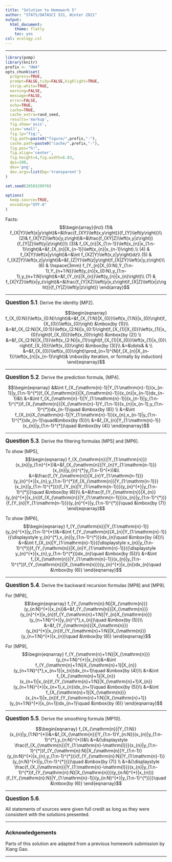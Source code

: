 ```yaml
---
title: "Solution to Homework 5"
author: "STATS/DATASCI 531, Winter 2021"
output:
  html_document:
    theme: flatly
    toc: yes
csl: ecology.csl
---
```


\newcommand\prob{\mathbb{P}}
\newcommand\E{\mathbb{E}}
\newcommand\var{\mathrm{Var}}
\newcommand\cov{\mathrm{Cov}}


--------

```r
library(pomp)
library(knitr)
prefix <- "HW4"
opts_chunk$set(
  progress=TRUE,
  prompt=FALSE,tidy=FALSE,highlight=TRUE,
  strip.white=TRUE,
  warning=FALSE,
  message=FALSE,
  error=FALSE,
  echo=TRUE,
  cache=TRUE,
  cache_extra=rand_seed,
  results='markup',
  fig.show='asis',
  size='small',
  fig.lp="fig:",
  fig.path=paste0("figure/",prefix,"-"),
  cache.path=paste0("cache/",prefix,"-"),
  fig.pos="h!",
  fig.align='center',
  fig.height=4,fig.width=6.83,
  dpi=300,
  dev='png',
  dev.args=list(bg='transparent')
)

set.seed(2050320976)
```
```r
options(
  keep.source=TRUE,
  encoding="UTF-8"
)
```

Facts:
$$\begin{array}{lrcl}
(1)& f_{X|Y}\left(x|y\right)&=&\frac{f_{XY}\left(x,y\right)}{f_{Y}\left(y\right)}\\
(2)& f_{X|YZ}\left(x|y,z\right)&=&\frac{f_{XY|Z}\left(x,y|z\right)}{f_{Y|Z}\left(y|z\right)}\\
(3)& f_{X_{n}|X_{1:n-1}}\left(x_{n}|x_{1:n-1}\right)&=&f_{X_{n}|X_{n-1}}\left(x_{n}|x_{n-1}\right).\\
(4) & f_{X|Y}\left(x|y\right)&=&\int f_{XZ|Y}\left(x,z|y\right)dz\\
(5) & f_{XZ|Y}\left(x,z|y\right)&=&f_{Z|Y}\left(z|y\right)f_{X|ZY}\left(x|y,z\right)\\
(6) & \hspace{3mm} f_{Y_{n}|X_{0:N},Y_{1:n-1},Y_{n+1:N}}\left(y_{n}|x_{0:N},y_{1:n-1},y_{n+1:N}\right)&=&f_{Y_{n}|X_{n}}\left(y_{n}|x_{n}\right)\\
(7) & f_{X|YZ}\left(x|y,z\right)&=&\frac{f_{Y|XZ}\left(y|x,z\right)f_{X|Z}\left(x|z\right)}{f_{Y|Z}\left(y|z\right)}
\end{array}$$

--------

**<big>Question 5.1</big>**. Derive the identity [MP2].

$$\begin{eqnarray}
f_{X_{0:N}}\left(x_{0:N}\right)&=&f_{X_{1:N}|X_{0}}\left(x_{1:N}|x_{0}\right)f_{X_{0}}\left(x_{0}\right)
&\mbox{by (1)}\\
&=&f_{X_{2:N}|X_{0:1}}\left(x_{2:N}|x_{0:1}\right)f_{X_{1}|X_{0}}\left(x_{1}|x_{0}\right)f_{X_{0}}\left(x_{0}\right) &\mbox{by (2)} \\
&=&f_{X_{2:N}|X_{1}}\left(x_{2:N}|x_{1}\right)f_{X_{1}|X_{0}}\left(x_{1}|x_{0}\right)f_{X_{0}}\left(x_{0}\right) &\mbox{by (3)}\\
&=&\dots& & \\
&=&f_{X_{0}}\left(x_{0}\right)\prod_{n=1}^{N}f_{X_{n}|X_{n-1}}\left(x_{n}|x_{n-1}\right)& \mbox{by iteration, or formally by induction}
\end{eqnarray}$$

-----------

**<big>Question 5.2</big>**. Derive the prediction formula, [MP4].

$$\begin{eqnarray}
&&\int f_{X_{\mathrm{n}-1}|Y_{1:\mathrm{n}-1}}(x_{n-1}|y_{1:n-1}^{*})f_{X_{\mathrm{n}}|X_{\mathrm{n}-1}}(x_{n}|x_{n-1})dx_{n-1}&\\
&=&\int f_{X_{\mathrm{n}-1}|Y_{1:\mathrm{n}-1}}(x_{n-1}|y_{1:n-1}^{*})f_{X_{\mathrm{n}}|X_{\mathrm{n}-1}Y_{1:n-1}}(x_{n}|x_{n-1},y_{1:n-1}^{*})dx_{n-1}\quad &\mbox{by (6)} \\
&=&\int f_{X_{n}X_{\mathrm{n}-1}|Y_{1:\mathrm{n}-1}}(x_{n},x_{n-1}|y_{1:n-1}^{*})dx_{n-1}\quad&\mbox{by (5)}\\
&=&f_{X_{n}|Y_{1:\mathrm{n}-1}}(x_{n}|y_{1:n-1}^{*})\quad &\mbox{by (4)}
\end{eqnarray}$$

------------

**<big>Question 5.3</big>**. Derive the filtering formulas [MP5] and [MP6].

To show [MP5],
$$\begin{eqnarray}
f_{X_{\mathrm{n}}|Y_{1:\mathrm{n}}}(x_{n}|y_{1:n}^{*})&=&f_{X_{\mathrm{n}}|Y_{n}Y_{1:\mathrm{n-1}}}(x_{n}|y_{n}^{*}y_{1:n-1}^{*})&\\
&=&\frac{f_{Y_{\mathrm{n}}|X_{n}Y_{1:\mathrm{n-1}}}(y_{n}^{*}|x_{n},y_{1:n-1}^{*})f_{X_{\mathrm{n}}|Y_{1:\mathrm{n-1}}}(x_{n}|y_{1:n-1}^{*})}{f_{Y_{n}|Y_{1:\mathrm{n-1}}}(y_{n}^{*}|y_{1:n-1}^{*})}\quad &\mbox{by (6)}\\
&=&\frac{f_{Y_{\mathrm{n}}|X_{n}}(y_{n}^{*}|x_{n})f_{X_{\mathrm{n}}|Y_{1:\mathrm{n-1}}}(x_{n}|y_{1:n-1}^{*})}{f_{Y_{n}|Y_{1:\mathrm{n-1}}}(y_{n}^{*}|y_{1:n-1}^{*})}\quad &\mbox{by (7)}
\end{eqnarray}$$


To show [MP6],
$$\begin{eqnarray}
f_{Y_{\mathrm{n}}|Y_{1:\mathrm{n}-1}}(y_{n}^{*}|y_{1:n-1}^{*})&=&\int f_{Y_{\mathrm{n}}X_{n}|Y_{1:\mathrm{n}-1}}({\displaystyle y_{n}^{*},x_{n}|y_{1:n-1}^{*})}dx_{n}\quad &\mbox{by (4)}\\
&=&\int f_{X_{n}|Y_{1:\mathrm{n}-1}}({\displaystyle x_{n}|y_{1:n-1}^{*})}f_{Y_{\mathrm{n}}|X_{n}Y_{1:\mathrm{n}-1}}({\displaystyle y_{n}^{*}|x_{n},y_{1:n-1}^{*})}dx_{n}\quad &\mbox{by (5)}\\
&=&\int f_{X_{\mathrm{n}}|Y_{1:\mathrm{n}-1}}(x_{n}|y_{1:n-1}^{*})f_{Y_{\mathrm{n}}|X_{\mathrm{n}}}(y_{n}^{*}|x_{n})dx_{n}\quad &\mbox{by (6)}
\end{eqnarray}$$

-----------------

**<big>Question 5.4</big>**. Derive the backward recursion formulas [MP8] and [MP9].

For [MP8],
$$\begin{eqnarray}
f_{Y_{\mathrm{n}:N}|X_{\mathrm{n}}}(y_{n:N}^{*}|x_{n})&=&f_{Y_{\mathrm{n}}|X_{\mathrm{n}}}(y_{n}^{*}|x_{n})f_{Y_{\mathrm{n}+1:N}|Y_{n}X_{\mathrm{n}}}(y_{n+1:N}^{*}|y_{n}^{*},x_{n})\quad &\mbox{by (5)}\\
&=&f_{Y_{\mathrm{n}}|X_{\mathrm{n}}}(y_{n}^{*}|x_{n})f_{Y_{\mathrm{n}+1:N}|X_{\mathrm{n}}}(y_{n+1:N}^{*}|x_{n})\quad &\mbox{by (6)}
\end{eqnarray}$$


For [MP9],
$$\begin{eqnarray}
f_{Y_{\mathrm{n}+1:N}|X_{\mathrm{n}}}(y_{n+1:N}^{*}|x_{n})&=&\int f_{Y_{\mathrm{n}+1:N}X_{\mathrm{n}+1}|X_{n}}(y_{n+1:N}^{*},x_{n+1}|x_{n})dx_{n+1}\quad &\mbox{by (4)}\\
&=&\int f_{X_{\mathrm{n}+1}|X_{n}}(x_{n+1}|x_{n})f_{Y_{\mathrm{n}+1:N}|X_{\mathrm{n}+1}X_{n}}(y_{n+1:N}^{*}|x_{n+1},x_{n})dx_{n+1}\quad &\mbox{by (5)}\\
&=&\int f_{X_{\mathrm{n}+1}|X_{\mathrm{n}}}(x_{n+1}|x_{n})f_{Y_{\mathrm{n}+1:N}|X_{\mathrm{n}+1}}(y_{n+1:N}^{*}|x_{n+1})dx_{n+1}\quad &\mbox{by (6)}
\end{eqnarray}$$

------------

**<big>Question 5.5</big>**. Derive the smoothing formula [MP10].

$$\begin{eqnarray}
f_{X_{\mathrm{n}}|Y_{1:N}}(x_{n}|y_{1:N}^{*})&=&f_{X_{\mathrm{n}}|Y_{1:n-1}Y_{n:N}}(x_{n}|y_{1:n-1}^{*},y_{n:N}^{*})&\\
&=&{\displaystyle \frac{f_{X_{\mathrm{n}}|Y_{1:\mathrm{n}-\mathrm{l}}}(x_{n}|y_{1:n-1}^{*})f_{Y_{\mathrm{n}:N}|X_{\mathrm{n}}Y_{1:n-1}}(y_{n:N}^{*}|x_{n},y_{1:n-1}^{*})}{f_{Y_{\mathrm{n}:N}|Y_{1:\mathrm{n}-1}}(y_{n:N}^{*}|y_{1:n-1}^{*})}}\quad &\mbox{by (7)} \\
&=&{\displaystyle \frac{f_{X_{\mathrm{n}}|Y_{1:\mathrm{n}-\mathrm{l}}}(x_{n}|y_{1:n-1}^{*})f_{Y_{\mathrm{n}:N}|X_{\mathrm{n}}}(y_{n:N}^{*}|x_{n})}{f_{Y_{\mathrm{n}:N}|Y_{1:\mathrm{n}-1}}(y_{n:N}^{*}|y_{1:n-1}^{*})}}\quad &\mbox{by (6)}
\end{eqnarray}$$


----------------------

**<big>Question 5.6</big>**.

All statements of sources were given full credit as long as they were consistent with the solutions presented.


------------

### Acknowledgements

Parts of this solution are adapted from a previous homework submission by Xiang Gao.

---------------------
 